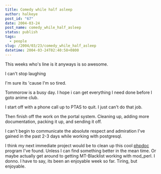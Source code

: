 ```yaml
---
title: Comedy while half asleep
author: halkeye
post_id: "67"
date: 2004-03-24
post_name: comedy_while_half_asleep
status: publish
tags:
  - people
slug: /2004/03/23/comedy_while_half_asleep
datetime: 2004-03-24T02:40:58+0800
---
```


This weeks who's line is it anyways is so awesome.

I can't stop laughing  

I'm sure its 'cause I'm so tired.

Tommorow is a busy day. I hope i can get everything I need done before I goto anime club.  

I start off with a phone call up to PTAS to quit. I just can't do that job.  

Then finish off the work on the portal system. Cleaning up, adding more documentation, packing it up, and sending it off.

I can't begin to communicate the absolute respect and admiration I've gained in the past 2-3 days while working with postgresql.

I think my next immediate project would be to clean up this cool [phpdoc](https://www.halkeye.net/~halkeye/pgHalkortal/docs/) program I've found. Unless I can find something better in the mean time. Or maybe actually get around to getting MT-Blacklist working with mod_perl. I donno. I have to say, its been an enjoyable week so far. Tiring, but enjoyable.